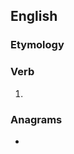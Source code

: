 ==English==

===Etymology===
{{suffix|en|resist|eth}}

===Verb===
{{head|en|verb form}}

# {{en-archaic third-person singular of|resist}}

===Anagrams===
* {{anagrams|en|etherists|tee shirts|teeshirts}}